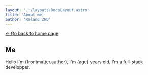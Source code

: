 ```yaml
---
layout: '../layouts/DocsLayout.astro'
title: 'About me'
author: 'Roland ZHU'
---
```




[&larr; Go back to home page](/)

## Me

Hello I'm {frontmatter.author}, I'm {age} years old, I'm a full-stack developper.

